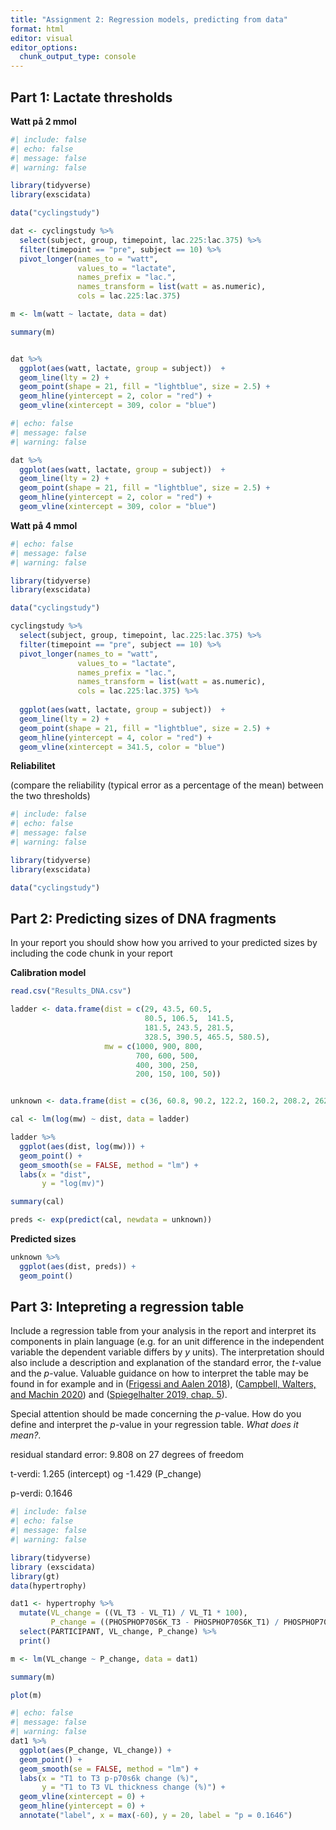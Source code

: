 ```yaml
---
title: "Assignment 2: Regression models, predicting from data"
format: html
editor: visual
editor_options: 
  chunk_output_type: console
---
```


## Part 1: Lactate thresholds

**Watt på 2 mmol**

```r
#| include: false
#| echo: false
#| message: false
#| warning: false

library(tidyverse)
library(exscidata)

data("cyclingstudy")

dat <- cyclingstudy %>%
  select(subject, group, timepoint, lac.225:lac.375) %>%
  filter(timepoint == "pre", subject == 10) %>%
  pivot_longer(names_to = "watt", 
               values_to = "lactate", 
               names_prefix = "lac.",
               names_transform = list(watt = as.numeric),
               cols = lac.225:lac.375)

m <- lm(watt ~ lactate, data = dat)

summary(m)


dat %>%
  ggplot(aes(watt, lactate, group = subject))  + 
  geom_line(lty = 2) +
  geom_point(shape = 21, fill = "lightblue", size = 2.5) +
  geom_hline(yintercept = 2, color = "red") +
  geom_vline(xintercept = 309, color = "blue")
```

```r
#| echo: false
#| message: false
#| warning: false

dat %>%
  ggplot(aes(watt, lactate, group = subject))  + 
  geom_line(lty = 2) +
  geom_point(shape = 21, fill = "lightblue", size = 2.5) +
  geom_hline(yintercept = 2, color = "red") +
  geom_vline(xintercept = 309, color = "blue")
```

**Watt på 4 mmol**

```r
#| echo: false
#| message: false
#| warning: false

library(tidyverse)
library(exscidata)

data("cyclingstudy")

cyclingstudy %>%
  select(subject, group, timepoint, lac.225:lac.375) %>%
  filter(timepoint == "pre", subject == 10) %>%
  pivot_longer(names_to = "watt", 
               values_to = "lactate", 
               names_prefix = "lac.",
               names_transform = list(watt = as.numeric),
               cols = lac.225:lac.375) %>%
 
  ggplot(aes(watt, lactate, group = subject))  + 
  geom_line(lty = 2) +
  geom_point(shape = 21, fill = "lightblue", size = 2.5) +
  geom_hline(yintercept = 4, color = "red") +
  geom_vline(xintercept = 341.5, color = "blue")
```

**Reliabilitet**

(compare the reliability (typical error as a percentage of the mean) between the two thresholds)

```r
#| include: false
#| echo: false
#| message: false
#| warning: false

library(tidyverse)
library(exscidata)

data("cyclingstudy")

```

## Part 2: Predicting sizes of DNA fragments

In your report you should show how you arrived to your predicted sizes by including the code chunk in your report

**Calibration model**

```r
read.csv("Results_DNA.csv")

ladder <- data.frame(dist = c(29, 43.5, 60.5,
                              80.5, 106.5,  141.5,  
                              181.5, 243.5, 281.5,
                              328.5, 390.5, 465.5, 580.5), 
                     mw = c(1000, 900, 800, 
                            700, 600, 500,
                            400, 300, 250, 
                            200, 150, 100, 50))


unknown <- data.frame(dist = c(36, 60.8, 90.2, 122.2, 160.2, 208.2, 262.2, 334.2, 374.2, 422.2, 480.2, 540.8, 612.8, 242.2, 307.5, 588.8))

cal <- lm(log(mw) ~ dist, data = ladder)

ladder %>%
  ggplot(aes(dist, log(mw))) +
  geom_point() +
  geom_smooth(se = FALSE, method = "lm") +
  labs(x = "dist",
       y = "log(mv)")

summary(cal)

preds <- exp(predict(cal, newdata = unknown))
```

**Predicted sizes**

```r
unknown %>%
  ggplot(aes(dist, preds)) +
  geom_point()
```

## Part 3: Intepreting a regression table

Include a regression table from your analysis in the report and
interpret its components in plain language (e.g. for an unit difference
in the independent variable the dependent variable differs by *y* units). The interpretation should also include a description and explanation of the standard error, the *t*-value and the *p*-value. Valuable guidance on how to interpret the table may be found in for example and in ([Frigessi and Aalen 2018](https://dhammarstrom.github.io/quant-methods-workshops/assignment-2.html#ref-statistiske_metoder)), ([Campbell, Walters, and Machin 2020](https://dhammarstrom.github.io/quant-methods-workshops/assignment-2.html#ref-campbell_2020)) and ([Spiegelhalter 2019, chap. 5](https://dhammarstrom.github.io/quant-methods-workshops/assignment-2.html#ref-RN2902)).

Special attention should be made concerning the *p*-value. How do you define and interpret the *p*-value in your regression table. *What does it mean?*.

residual standard error: 9.808 on 27 degrees of freedom

t-verdi: 1.265 (intercept) og -1.429 (P_change)

p-verdi: 0.1646

```r
#| include: false
#| echo: false
#| message: false
#| warning: false

library(tidyverse)
library (exscidata)
library(gt)
data(hypertrophy)

dat1 <- hypertrophy %>%
  mutate(VL_change = ((VL_T3 - VL_T1) / VL_T1 * 100),
         P_change = ((PHOSPHOP70S6K_T3 - PHOSPHOP70S6K_T1) / PHOSPHOP70S6K_T1 * 100)) %>%
  select(PARTICIPANT, VL_change, P_change) %>%
  print()

m <- lm(VL_change ~ P_change, data = dat1)

summary(m)

plot(m)
```

```r
#| echo: false
#| message: false
#| warning: false
dat1 %>%
  ggplot(aes(P_change, VL_change)) +
  geom_point() +
  geom_smooth(se = FALSE, method = "lm") +
  labs(x = "T1 to T3 p-p70s6k change (%)",
       y = "T1 to T3 VL thickness change (%)") +
  geom_vline(xintercept = 0) +
  geom_hline(yintercept = 0) +
  annotate("label", x = max(-60), y = 20, label = "p = 0.1646")
```
